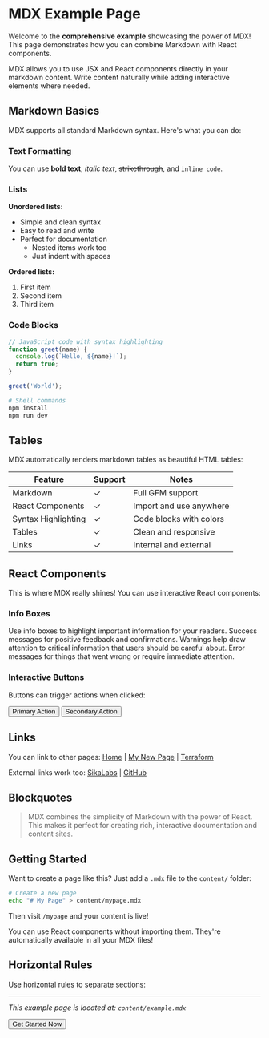 # MDX Example Page

Welcome to the **comprehensive example** showcasing the power of MDX! This page demonstrates how you can combine Markdown with React components.

<InfoBox title="What is MDX?" type="info">
MDX allows you to use JSX and React components directly in your markdown content. Write content naturally while adding interactive elements where needed.
</InfoBox>

## Markdown Basics

MDX supports all standard Markdown syntax. Here's what you can do:

### Text Formatting

You can use **bold text**, *italic text*, ~~strikethrough~~, and `inline code`.

### Lists

**Unordered lists:**
- Simple and clean syntax
- Easy to read and write
- Perfect for documentation
  - Nested items work too
  - Just indent with spaces

**Ordered lists:**
1. First item
2. Second item
3. Third item

### Code Blocks

```javascript
// JavaScript code with syntax highlighting
function greet(name) {
  console.log(`Hello, ${name}!`);
  return true;
}

greet('World');
```

```bash
# Shell commands
npm install
npm run dev
```

## Tables

MDX automatically renders markdown tables as beautiful HTML tables:

| Feature | Support | Notes |
|---------|---------|-------|
| Markdown | ✓ | Full GFM support |
| React Components | ✓ | Import and use anywhere |
| Syntax Highlighting | ✓ | Code blocks with colors |
| Tables | ✓ | Clean and responsive |
| Links | ✓ | Internal and external |

## React Components

This is where MDX really shines! You can use interactive React components:

### Info Boxes

<InfoBox title="Info" type="info">
Use info boxes to highlight important information for your readers.
</InfoBox>

<InfoBox title="Success" type="success">
Success messages for positive feedback and confirmations.
</InfoBox>

<InfoBox title="Warning" type="warning">
Warnings help draw attention to critical information that users should be careful about.
</InfoBox>

<InfoBox title="Error" type="error">
Error messages for things that went wrong or require immediate attention.
</InfoBox>

### Interactive Buttons

Buttons can trigger actions when clicked:

<div style={{ display: 'flex', gap: '10px', marginTop: '20px', marginBottom: '20px', flexWrap: 'wrap' }}>
  <Button variant="primary">Primary Action</Button>
  <Button variant="secondary">Secondary Action</Button>
</div>

## Links

You can link to other pages: [Home](/) | [My New Page](/mynewpage) | [Terraform](/terraform)

External links work too: [SikaLabs](https://sikalabs.com) | [GitHub](https://github.com/sikalabs)

## Blockquotes

> MDX combines the simplicity of Markdown with the power of React.
> This makes it perfect for creating rich, interactive documentation and content sites.

## Getting Started

Want to create a page like this? Just add a `.mdx` file to the `content/` folder:

```bash
# Create a new page
echo "# My Page" > content/mypage.mdx
```

Then visit `/mypage` and your content is live!

<InfoBox title="Pro Tip" type="success">
You can use React components without importing them. They're automatically available in all your MDX files!
</InfoBox>

## Horizontal Rules

Use horizontal rules to separate sections:

---

*This example page is located at: `content/example.mdx`*

<div style={{ marginTop: '40px', textAlign: 'center' }}>
  <Button variant="primary">Get Started Now</Button>
</div>
